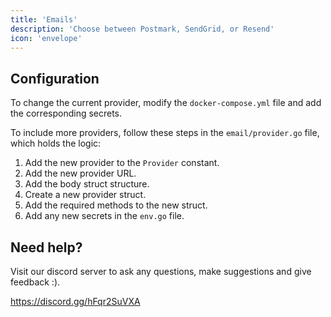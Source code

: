 ```yaml
---
title: 'Emails'
description: 'Choose between Postmark, SendGrid, or Resend'
icon: 'envelope'
---
```


## Configuration

To change the current provider, modify the `docker-compose.yml` file and add the corresponding secrets.

To include more providers, follow these steps in the `email/provider.go` file, which holds the logic:

1. Add the new provider to the `Provider` constant.
2. Add the new provider URL.
3. Add the body struct structure.
4. Create a new provider struct.
5. Add the required methods to the new struct.
6. Add any new secrets in the `env.go` file.

## Need help?

Visit our discord server to ask any questions, make suggestions and give feedback :).

https://discord.gg/hFqr2SuVXA
